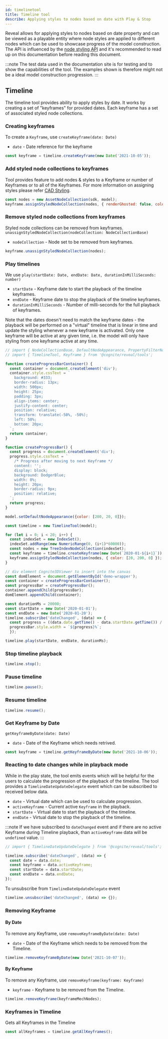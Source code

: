 ```yaml
---
id: timelinetool
title: Timeline tool
describe: Applying styles to nodes based on date with Play & Stop
---
```



Reveal allows for applying styles to nodes based on date property and can be viewed as a playable entity
where node styles are applied to different nodes which can be used to showcase progress of the model construction.
The API is influenced by the [node styling API](cad-styling) and it's recommended to read up on this documentation before reading this document.

:::note
The test data used in the documentation site is for testing and to show the capabilities of the tool.
The examples shown is therefore might not be a ideal model construction progression.
:::

<DemoWrapper />

## Timeline

The timeline tool provides ability to apply styles by date. It works by creating a set of "keyframes"  for provided dates.
Each keyframe has a set of associated styled node collections.

### Creating keyframes
To create a `Keyframe`, use `createKeyframe(date: Date)`
- `date` - Date reference for the keyframe

```jsx
const keyframe = timeline.createKeyframe(new Date('2021-10-05'));
```

### Add styled node collections to keyframes
Tool provides feature to add nodes & styles to a Keyframe or number of Keyframes or to all of the Keyframes.
For more information on assigning styles please refer [CAD Styling](cad-styling).

```jsx
const nodes = new AssetNodeCollection(sdk, model);
keyframe.assignStyledNodeCollection(nodes, { renderGhosted: false, color: [150, 200, 120] });
```

### Remove styled node collections from keyframes

Styled node collections can be removed from keyframes.
`unassignStyledNodeCollection(nodeCollection: NodeCollectionBase)`
- `nodeCollection` - Node set to be removed from keyframes.

```jsx
keyframe.unassignStyledNodeCollection(nodes);
```

### Play timelines
We use `play(startDate: Date, endDate: Date, durationInMilliSeconds: number)`
- `startDate` - Keyframe date to start the playback of the timeline keyframes.
- `endDate` - Keyframe date to stop the playback of the timeline keyframes.
- `durationInMilliSeconds` - Number of milli-seconds for the full playback of keyframes.

Note that the dates doesn't need to match the keyframe dates - the playback will be performed on a "virtual" timeline that is linear in time and update the styling whenever a new keyframe is activated. Only one keyframe will be active at any given time, i.e. the model will only have styling from one keyframe active at any time.

```js runnable-2x
// import { NodeCollectionBase, DefaultNodeAppearance, PropertyFilterNodeCollection } from '@cognite/reveal';
// import { TimelineTool, Keyframe } from '@cognite/reveal/tools';

function createProgressBarContainer() {
  const container = document.createElement('div');
  container.style.cssText = `
    background: #333;
    border-radius: 13px;
    width: 500px;
    height: 25px;
    padding: 3px;
    align-items: center;
    justify-content: center;
    position: relative;
    transform: translate(-50%, -50%);
    left: 50%;
    bottom: 20px;
  `;
  return container;
}

function createProgressBar() {
  const progress = document.createElement('div');
  progress.style.cssText = `
    /* Progress after moving to next Keyframe */
    content: '';
    display: block;
    background: DodgerBlue;
    width: 0%;
    height: 20px;
    border-radius: 9px;
    position: relative;
  `;
  return progress;
}

model.setDefaultNodeAppearance({color: [200, 20, 0]});

const timeline = new TimelineTool(model);

for (let i = 0; i < 20; i++) {
  const indexSet = new IndexSet();
  indexSet.addRange(new NumericRange(0, (i+1)*60000));
  const nodes = new TreeIndexNodeCollection(indexSet);
  const keyframe = timeline.createKeyframe(new Date(`2020-01-${i+1}`));
  keyframe.assignStyledNodeCollection(nodes, { color: [20, 200, 0] });
}

// div element Cognite3DViewer to insert into the canvas
const domElement = document.getElementById('demo-wrapper');
const container = createProgressBarContainer();
const progressBar = createProgressBar();
container.appendChild(progressBar);
domElement.appendChild(container);

const durationMs = 20000;
const startDate = new Date('2020-01-01');
const endDate = new Date('2020-01-20');
timeline.subscribe('dateChanged', (data) => {
  const progress = ((data.date.getTime() - data.startDate.getTime()) / (data.endDate.getTime() - data.startDate.getTime()) * 100);
  progressBar.style.width = `${progress}%`;
  });

timeline.play(startDate, endDate, durationMs);
```

### Stop timeline playback

```jsx
timeline.stop();
```

### Pause timeline

```jsx
timeline.pause();
```

### Resume timeline

```jsx
timeline.resume();
```

### Get Keyframe by Date
`getKeyframeByDate(date: Date)`
- `date` - Date of the Keyframe which needs retrived.

```jsx
const keyframe = timeline.getKeyframeByDate(new Date('2021-10-06'));
```

### Reacting to date changes while in playback mode
While in the play state, the tool emits events which will be helpful for the users to calculate the progression of the playback of the timeline.
The tool provides a `TimelineDateUpdateDelegate` event which can be subscribed to received below data.
- `date` - Virtual date which can be used to calculate progression.
- `activeKeyframe` - Current active `Keyframe` in the playback.
- `startDate` - Virtual date to start the playback of the timeline.
- `endDate` - Virtual date to stop the playback of the timeline.

:::note
If we have subscribed to `dateChanged` event and if there are no active Keyframe during Timeline playback, than `activeKeyframe` data will be `undefined` value.
:::

```jsx
// import { TimelineDateUpdateDelegate } from '@cognite/reveal/tools';

timeline.subscribe('dateChanged', (data) => {
  const date = data.date;
  const keyframe = data.activeKeyframe;
  const startDate = data.startDate;
  const endDate = data.endDate;
});
```

To unsubscribe from `TimelineDateUpdateDelegate` event

```jsx
timeline.unsubscribe('dateChanged', (data) => {});
```

### Removing Keyframe
#### By Date
To remove any Keyframe, use `removeKeyframeByDate(date: Date)`
- `date` - Date of the Keyframe which needs to be removed from the Timeline.

```jsx
timeline.removeKeyframeByDate(new Date('2021-10-07'));
```

#### By Keyframe
To remove any Keyframe, use `removeKeyframe(keyframe: Keyframe)`
- `keyframe` - Keyframe to be removed from the Timeline.

```jsx
timeline.removeKeyframe(keyframeMechNodes);
```

### Keyframes in Timeline
Gets all Keyframes in the Timeline

```jsx
const allKeyframes = timeline.getAllKeyframes();
```
